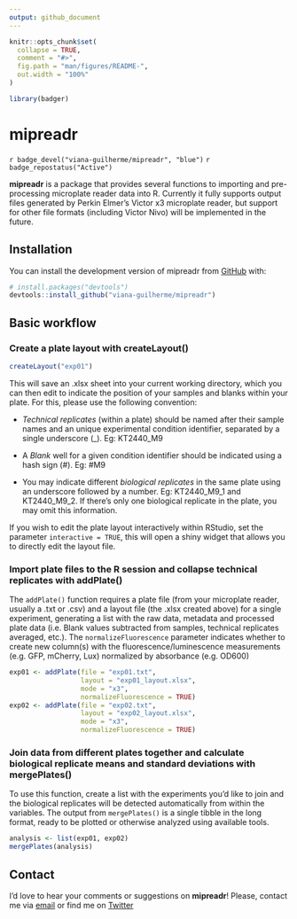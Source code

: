 ```yaml
---
output: github_document
---
```


<!-- README.md is generated from README.Rmd. Please edit that file -->

```r
knitr::opts_chunk$set(
  collapse = TRUE,
  comment = "#>",
  fig.path = "man/figures/README-",
  out.width = "100%"
)

library(badger)
```

# mipreadr

<!-- badges: start -->

`r badge_devel("viana-guilherme/mipreadr", "blue")`
`r badge_repostatus("Active")`

<!-- badges: end -->

**mipreadr** is a package that provides several functions to importing and pre-processing microplate reader data into R. Currently it fully supports output files generated by Perkin Elmer's Victor x3 microplate reader, but support for other file formats (including Victor Nivo) will be implemented in the future.

## Installation

You can install the development version of mipreadr from [GitHub](https://github.com/) with:

``` r
# install.packages("devtools")
devtools::install_github("viana-guilherme/mipreadr")
```

## Basic workflow

### Create a plate layout with createLayout()

``` r
createLayout("exp01")
```

This will save an .xlsx sheet into your current working directory, which you can then edit to indicate the position of your samples and blanks within your plate. For this, please use the following convention:

-   *Technical replicates* (within a plate) should be named after their sample names and an unique experimental condition identifier, separated by a single underscore (\_). Eg: KT2440_M9

-   A *Blank* well for a given condition identifier should be indicated using a hash sign (\#). Eg: #M9

-   You may indicate different *biological replicates* in the same plate using an underscore followed by a number. Eg: KT2440_M9_1 and KT2440_M9_2. If there's only one biological replicate in the plate, you may omit this information.

If you wish to edit the plate layout interactively within RStudio, set the parameter `interactive = TRUE`, this will open a shiny widget that allows you to directly edit the layout file.

### Import plate files to the R session and collapse technical replicates with addPlate()

The `addPlate()` function requires a plate file (from your microplate reader, usually a .txt or .csv) and a layout file (the .xlsx created above) for a single experiment, generating a list with the raw data, metadata and processed plate data (i.e. Blank values subtracted from samples, technical replicates averaged, etc.). The `normalizeFluorescence` parameter indicates whether to create new column(s) with the fluorescence/luminescence measurements (e.g. GFP, mCherry, Lux) normalized by absorbance (e.g. OD600)

``` r
exp01 <- addPlate(file = "exp01.txt",
                  layout = "exp01_layout.xlsx",
                  mode = "x3",
                  normalizeFluorescence = TRUE)
exp02 <- addPlate(file = "exp02.txt",
                  layout = "exp02_layout.xlsx",
                  mode = "x3",
                  normalizeFluorescence = TRUE)
```

### Join data from different plates together and calculate biological replicate means and standard deviations with mergePlates()

To use this function, create a list with the experiments you'd like to join and the biological replicates will be detected automatically from within the variables. The output from `mergePlates()` is a single tibble in the long format, ready to be plotted or otherwise analyzed using available tools.

``` r
analysis <- list(exp01, exp02)
mergePlates(analysis)
```

## Contact

I'd love to hear your comments or suggestions on **mipreadr**! Please, contact me via [email](viana.guilherme@proton.me) or find me on [Twitter](https://twitter.com/guilheviana)

